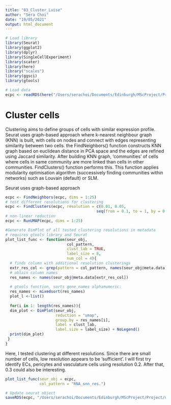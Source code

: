 ```yaml
---
title: "03_Cluster_Luise"
author: "Sera Choi"
date: "19/05/2021"
output: html_document
---
```


```r
# Load library
library(Seurat)
library(ggplot2)
library(dplyr)
library(SingleCellExperiment)
library(scater) 
library(here)
library("scales")
library(ggsci)
library(gtools)

# Load data
ecpc <- readRDS(here("/Users/serachoi/Documents/Edinburgh/MScProject/Project/data/processed/ecpc02.RDS")) 
```

# Cluster cells 

Clustering aims to define groups of cells with similar expression profile. Seurat uses graph-based approach where k-nearest neighbour graph (KNN) is built, with cells on nodes and connect with edges representing similarity between two cells. the FindNeighbors() function constructs KNN graph based on euclidean distance in PCA space and the edges are refined using Jaccard similarity. After building KNN graph, 'communities' of cells where cells in same community are more linked than cells in other communities. FindClusters() function performs this. This function applies modularity optimisation algorithm (successively finding communities within networks) such as Louvain (default) or SLM. 

Seurat uses graph-based approach 

```r
ecpc <- FindNeighbors(ecpc, dims = 1:25)
# test different resolutions for clustering
ecpc <- FindClusters(ecpc, resolution = c(0.01, 0.05, 
                                        seq(from = 0.1, to = 1, by = 0.1)))
# non-linear reduction
ecpc <- RunUMAP(ecpc, dims = 1:25)
```

```r
#Generate DimPlot of all tested clustering resolutions in metadata
# requires gtools library and Seurat
plot_list_func <- function(seur_obj,
                           col_pattern,
                           clust_lab = TRUE,
                           label_size = 8,
                           num_col = 4){
  # finds column with additional resolution clusterings
  extr_res_col <- grep(pattern = col_pattern, names(seur_obj@meta.data))
  # obtain column names
  res_names <- names(seur_obj@meta.data[extr_res_col])
  
  # gtools function, sorts gene_names alphanumeric:
  res_names <- mixedsort(res_names) 
  plot_l <-list()
  
  for(i in 1: length(res_names)){
  dim_plot <- DimPlot(seur_obj, 
                      reduction = "umap", 
                      group.by = res_names[i],
                      label = clust_lab,
                      label.size = label_size) + NoLegend()
  print(dim_plot)
 }
}
```

Here, I tested clustering at different resolutions. Since there are small number of cells, low resolution appears to be 'sufficient'. I will first try identify ECs, pericytes and vasculature cells using resolution 0.2. After that, 0.3 could also be interesting. 

```r
plot_list_func(seur_obj = ecpc,
               col_pattern = "RNA_snn_res.")
```


```r
# Update seurat object 
saveRDS(ecpc, "/Users/serachoi/Documents/Edinburgh/MScProject/Project/data/processed/ecpc03.RDS")
```

